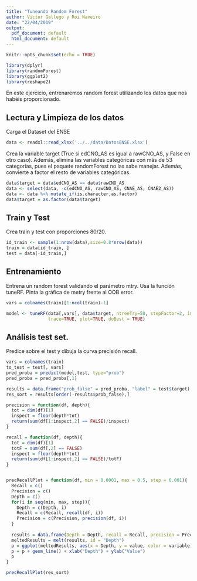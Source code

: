 ```yaml
---
title: "Tuneando Random Forest"
author: Victor Gallego y Roi Naveiro
date: "22/04/2019"
output:
  pdf_document: default
  html_document: default
---
```


```r
knitr::opts_chunk$set(echo = TRUE)
```


```r
library(dplyr)
library(randomForest)
library(ggplot2)
library(reshape2)
```

En este ejercicio, entrenaremos random forest utilizando los datos que nos habéis proporcionado.

## Lectura y Limpieza de los datos

Carga el Dataset del ENSE

```r
data <- readxl::read_xlsx('../../data/DatosENSE.xlsx')
```

Crea la variable target (True si edCNO_AS es igual a rawCNO_AS, y False en otro caso).
Además, elimina las variables categóricas con más de 53 categorías, pues el paquete randomForest no las sabe manejar. Además, convierte a factor el resto de variables categóricas.

```r
data$target = data$edCNO_AS == data$rawCNO_AS
data <- select(data, -c(edCNO_AS, rawCNO_AS, CNAE_AS, CNAE2_AS))
data <- data %>% mutate_if(is.character,as.factor)
data$target = as.factor(data$target)
```

## Train y Test

Crea train y test con proporciones 80/20.

```r
id_train <- sample(1:nrow(data),size=0.8*nrow(data))
train = data[id_train, ]
test = data[-id_train,]
```


## Entrenamiento 

Entrena un random forest validando el parámetro mtry. Usa la función tuneRF. Pinta la gráfica de metry frente al OOB error.
```r
vars = colnames(train)[1:ncol(train)-1]

model <- tuneRF(data[,vars], data$target, ntreeTry=50, stepFactor=2, improve=0.05,
                trace=TRUE, plot=TRUE, doBest = TRUE)
```


## Análisis test set.

Predice sobre el test y dibuja la curva precisión recall.

```r
vars = colnames(train)
to_test = test[, vars]
pred_proba = predict(model,test, type="prob")
pred_proba = pred_proba[,1]

results = data.frame("prob_false" = pred_proba, "label" = test$target)
res_sort = results[order(-results$prob_false),]

precision = function(df, depth){
  tot = dim(df)[1]
  inspect = floor(depth*tot)
  return(sum(df[1:inspect,2] == FALSE)/inspect)
}

recall = function(df, depth){
  tot = dim(df)[1]
  totF = sum(df[,2] == FALSE)
  inspect = floor(depth*tot)
  return(sum(df[1:inspect,2] == FALSE)/totF)
}


precRecallPlot = function(df, min = 0.0001, max = 0.5, step = 0.001){
  Recall = c()
  Precision = c()
  Depth = c()
  for(i in seq(min, max, step)){
    Depth = c(Depth, i)
    Recall = c(Recall, recall(df, i))
    Precision = c(Precision, precision(df, i))
  }
  
  results = data.frame(Depth = Depth, recall = Recall, precision = Precision)
  meltedResults = melt(results, id = "Depth")
  p = ggplot(meltedResults, aes(x = Depth, y = value, color = variable))
  p = p + geom_line() + xlab("Depth") + ylab("Value")
  p
}

precRecallPlot(res_sort)

```

